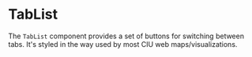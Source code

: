 
<Meta title="Ui/TabList" />

# TabList

The `TabList` component provides a set of buttons for switching between tabs.
It's styled in the way used by most CIU web maps/visualizations.
